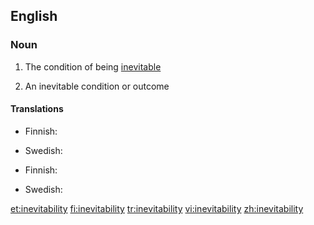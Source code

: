 ==English==

===Noun===
{{en-noun|inevitabilities|-}}

#{{uncountable}} The condition of being [[inevitable]]
#{{countable}} An inevitable condition or outcome

====Translations====
{{trans-top|the condition of being inevitable}}
*Finnish: {{t-|fi|väistämättömyys}}
{{trans-mid}}
* Swedish: {{t|sv|oundviklighet|c}}
{{trans-bottom}}

{{trans-top|an inevitable condition or outcome}}
*Finnish: {{t-|fi|väistämättömyys}}
{{trans-mid}}
* Swedish: {{t|sv|oundviklighet|c}}
{{trans-bottom}}

[[et:inevitability]]
[[fi:inevitability]]
[[tr:inevitability]]
[[vi:inevitability]]
[[zh:inevitability]]